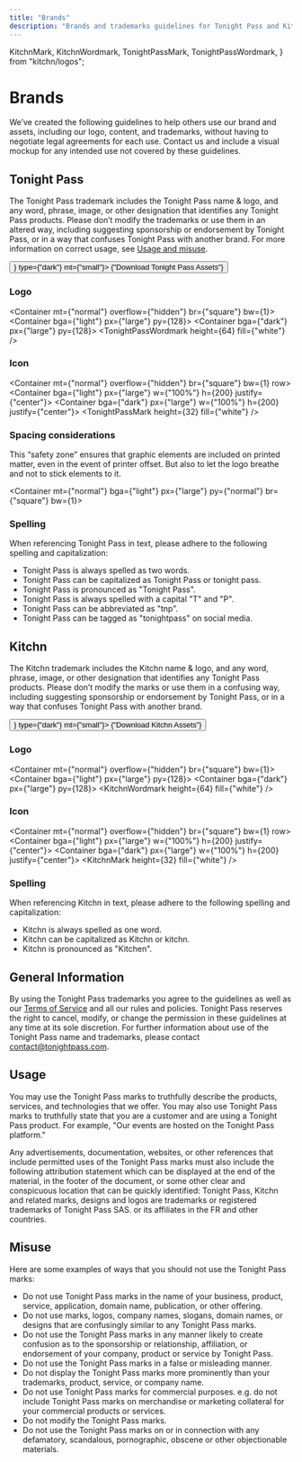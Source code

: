 ```yaml
---
title: "Brands"
description: "Brands and trademarks guidelines for Tonight Pass and Kitchn."
---
```


  KitchnMark,
  KitchnWordmark,
  TonightPassMark,
  TonightPassWordmark,
} from "kitchn/logos";

# Brands

We’ve created the following guidelines to help others use our brand and assets, including our logo, content, and trademarks, without having to negotiate legal agreements for each use.
Contact us and include a visual mockup for any intended use not covered by these guidelines.

## Tonight Pass

The Tonight Pass trademark includes the Tonight Pass name & logo, and any word, phrase, image, or other designation that identifies any Tonight Pass products. 
Please don’t modify the trademarks or use them in an altered way, including suggesting sponsorship or endorsement by Tonight Pass, or in a way that confuses Tonight Pass with another brand. 
For more information on correct usage, see [Usage and misuse](#usage).

<Link href={"https://drive.google.com/drive/folders/1tjvRtJpVAmHCYm1Afd__ckV2QgXzg6hg?usp=sharing"}>
  <Button prefix={<Icon icon={RiDownload2Line} />} type={"dark"} mt={"small"}>
    {"Download Tonight Pass Assets"}
  </Button>
</Link>

### Logo

<Container mt={"normal"} overflow={"hidden"} br={"square"} bw={1}>
  <Container bga={"light"} px={"large"} py={128}>
    <TonightPassWordmark height={64} />
  </Container>
  <Container bga={"dark"} px={"large"} py={128}>
    <TonightPassWordmark height={64} fill={"white"} />
  </Container>
</Container>

### Icon

<Container mt={"normal"} overflow={"hidden"} br={"square"} bw={1} row>
  <Container bga={"light"} px={"large"} w={"100%"} h={200} justify={"center"}>
    <TonightPassMark height={32} />
  </Container>
  <Container bga={"dark"} px={"large"} w={"100%"} h={200} justify={"center"}>
    <TonightPassMark height={32} fill={"white"} />
  </Container>
</Container>

### Spacing considerations

This “safety zone” ensures that graphic elements are included on printed matter, even in the event of printer offset. But also to let the logo breathe and not to stick elements to it.

<Container mt={"normal"} bga={"light"} px={"large"} py={"normal"} br={"square"} bw={1}>
  <SpacingConsiderations height={256} />
</Container>

### Spelling

When referencing Tonight Pass in text, please adhere to the following spelling and capitalization:

- Tonight Pass is always spelled as two words.
- Tonight Pass can be capitalized as Tonight Pass or tonight pass.
- Tonight Pass is pronounced as "Tonight Pass".
- Tonight Pass is always spelled with a capital "T" and "P".
- Tonight Pass can be abbreviated as "tnp".
- Tonight Pass can be tagged as "tonightpass" on social media.

## Kitchn

The Kitchn trademark includes the Kitchn name & logo, and any word, phrase, image, or other designation that identifies any Tonight Pass products.
Please don’t modify the marks or use them in a confusing way, including suggesting sponsorship or endorsement by Tonight Pass, or in a way that confuses Tonight Pass with another brand.

<Link href={"https://drive.google.com/drive/folders/1mSf9QadEvUbP1-7a9VI4Usgj-jIi7y3P?usp=sharing"}>
  <Button prefix={<Icon icon={RiDownload2Line} />} type={"dark"} mt={"small"}>
    {"Download Kitchn Assets"}
  </Button>
</Link>

### Logo

<Container mt={"normal"} overflow={"hidden"} br={"square"} bw={1}>
  <Container bga={"light"} px={"large"} py={128}>
    <KitchnWordmark height={64} />
  </Container>
  <Container bga={"dark"} px={"large"} py={128}>
    <KitchnWordmark height={64} fill={"white"} />
  </Container>
</Container>

### Icon

<Container mt={"normal"} overflow={"hidden"} br={"square"} bw={1} row>
  <Container bga={"light"} px={"large"} w={"100%"} h={200} justify={"center"}>
    <KitchnMark height={32} />
  </Container>
  <Container bga={"dark"} px={"large"} w={"100%"} h={200} justify={"center"}>
    <KitchnMark height={32} fill={"white"} />
  </Container>
</Container>

### Spelling

When referencing Kitchn in text, please adhere to the following spelling and capitalization:

- Kitchn is always spelled as one word.
- Kitchn can be capitalized as Kitchn or kitchn.
- Kitchn is pronounced as "Kitchen".

## General Information

By using the Tonight Pass trademarks you agree to the guidelines as well as our [Terms of Service](https://tonightpass.com/terms) and all our rules and policies. Tonight Pass reserves the right to cancel, modify, or change the permission in these guidelines at any time at its sole discretion. For further information about use of the Tonight Pass name and trademarks, please contact contact@tonightpass.com.

## Usage

You may use the Tonight Pass marks to truthfully describe the products, services, and technologies that we offer. You may also use Tonight Pass marks to truthfully state that you are a customer and are using a Tonight Pass product. For example, "Our events are hosted on the Tonight Pass platform."

Any advertisements, documentation, websites, or other references that include permitted uses of the Tonight Pass marks must also include the following attribution statement which can be displayed at the end of the material, in the footer of the document, or some other clear and conspicuous location that can be quickly identified: Tonight Pass, Kitchn and related marks, designs and logos are trademarks or registered trademarks of Tonight Pass SAS. or its affiliates in the FR and other countries.

## Misuse

Here are some examples of ways that you should not use the Tonight Pass marks:

- Do not use Tonight Pass marks in the name of your business, product, service, application, domain name, publication, or other offering.
- Do not use marks, logos, company names, slogans, domain names, or designs that are confusingly similar to any Tonight Pass marks.
- Do not use the Tonight Pass marks in any manner likely to create confusion as to the sponsorship or relationship, affiliation, or endorsement of your company, product or service by Tonight Pass.
- Do not use the Tonight Pass marks in a false or misleading manner.
- Do not display the Tonight Pass marks more prominently than your trademarks, product, service, or company name.
- Do not use Tonight Pass marks for commercial purposes. e.g. do not include Tonight Pass marks on merchandise or marketing collateral for your commercial products or services.
- Do not modify the Tonight Pass marks.
- Do not use the Tonight Pass marks on or in connection with any defamatory, scandalous, pornographic, obscene or other objectionable materials.

